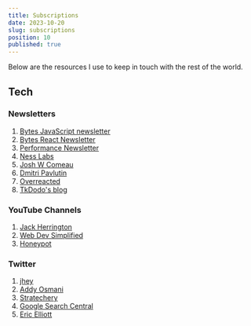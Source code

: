 ```yaml
---
title: Subscriptions
date: 2023-10-20
slug: subscriptions
position: 10
published: true
---
```


Below are the resources I use to keep in touch with the rest of the world.

## Tech 
### Newsletters
1. [Bytes JavaScript newsletter](https://bytes.dev/share/YmllZ2UtdG9uZ3VlLTEuanBn)
2. [Bytes React Newsletter](https://reactnewsletter.com/)
3. [Performance Newsletter](https://perf.email/)
4. [Ness Labs](https://nesslabs.com/)
5. [Josh W Comeau](https://www.joshwcomeau.com/)
6. [Dmitri Pavlutin](https://dmitripavlutin.com/)
7. [Overreacted](https://overreacted.io/)
8. [TkDodo's blog](https://tkdodo.eu/blog)

### YouTube Channels
1. [Jack Herrington](https://www.youtube.com/@jherr)
2. [Web Dev Simplified](https://www.youtube.com/@WebDevSimplified)
3. [Honeypot](https://www.youtube.com/@Honeypotio)

### Twitter

1. [jhey](https://twitter.com/jh3yy)
2. [Addy Osmani](https://twitter.com/addyosmani)
3. [Stratechery](https://twitter.com/stratechery)
4. [Google Search Central](https://twitter.com/googlesearchc)
5. [Eric Elliott](https://twitter.com/_ericelliott)
